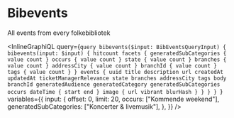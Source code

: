 # Bibevents

All events from every folkebibliotek

<InlineGraphiQL
  query={`query bibevents($input: BibEventsQueryInput) {
  bibevents(input: $input) {
    hitcount
    facets {
      generatedSubCategories {
        value
        count
      }
      occurs {
        value
        count
      }
      state {
        value
        count
      }
      branches {
        value
        count
      }
      addressCity {
        value
        count
      }
      branchId {
        value
        count
      }
      tags {
        value
        count
      }
    }
    events {
      uuid
      title
      description
      url
      createdAt
      updatedAt
      ticketManagerRelevance
      state
      branches
      addressCity
      tags
      body
      branchId
      generatedAudience
      generatedCategory
      generatedSubCategories
      occurs
      dateTime {
        start
        end
      }
      image {
        url
        vibrant
        blurHash
      }
    }
  }
}
`}
  variables={{
    input: {
      offset: 0,
      limit: 20,
      occurs: ["Kommende weekend"],
      generatedSubCategories: ["Koncerter & livemusik"],
    },
  }}
/>
